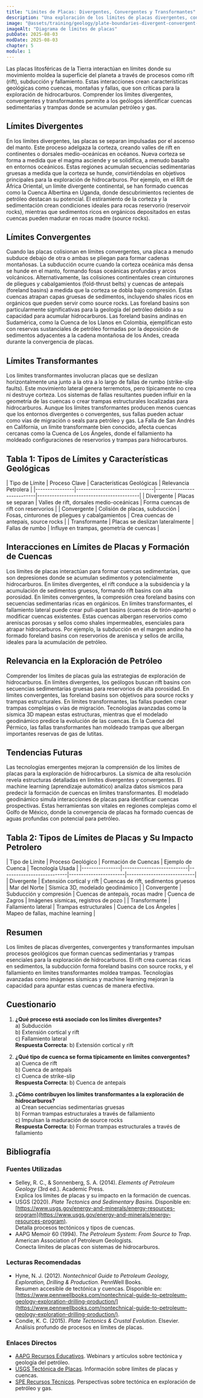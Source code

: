 ```yaml
---
title: "Límites de Placas: Divergentes, Convergentes y Transformantes"
description: "Una exploración de los límites de placas divergentes, convergentes y transformantes, detallando sus procesos geológicos y su importancia en la formación de cuencas sedimentarias críticas para la exploración de hidrocarburos."
image: "@assets/training/geology/plate-boundaries-divergent-convergent-transform/cover.jpg"
imageAlt: "Diagrama de límites de placas"
pubDate: 2025-08-03
modDate: 2025-08-03
chapter: 5
module: 1
---
```


Las placas litosféricas de la Tierra interactúan en límites donde su movimiento moldea la superficie del planeta a través de procesos como rift (rift), subducción y fallamiento. Estas interacciones crean características geológicas como cuencas, montañas y fallas, que son críticas para la exploración de hidrocarburos. Comprender los límites divergentes, convergentes y transformantes permite a los geólogos identificar cuencas sedimentarias y trampas donde se acumulan petróleo y gas.

## Límites Divergentes

En los límites divergentes, las placas se separan impulsadas por el ascenso del manto. Este proceso adelgaza la corteza, creando valles de rift en continentes o dorsales medio-oceánicas en océanos. Nueva corteza se forma a medida que el magma asciende y se solidifica, a menudo basalto en entornos oceánicos. Estas regiones acumulan secuencias sedimentarias gruesas a medida que la corteza se hunde, convirtiéndolas en objetivos principales para la exploración de hidrocarburos. Por ejemplo, en el Rift de África Oriental, un límite divergente continental, se han formado cuencas como la Cuenca Albertina en Uganda, donde descubrimientos recientes de petróleo destacan su potencial. El estiramiento de la corteza y la sedimentación crean condiciones ideales para rocas reservorio (reservoir rocks), mientras que sedimentos ricos en orgánicos depositados en estas cuencas pueden madurar en rocas madre (source rocks).

## Límites Convergentes

Cuando las placas colisionan en límites convergentes, una placa a menudo subduce debajo de otra o ambas se pliegan para formar cadenas montañosas. La subducción ocurre cuando la corteza oceánica más densa se hunde en el manto, formando fosas oceánicas profundas y arcos volcánicos. Alternativamente, las colisiones continentales crean cinturones de pliegues y cabalgamientos (fold-thrust belts) y cuencas de antepaís (foreland basins) a medida que la corteza se dobla bajo compresión. Estas cuencas atrapan capas gruesas de sedimentos, incluyendo shales ricos en orgánicos que pueden servir como source rocks. Las foreland basins son particularmente significativas para la geología del petróleo debido a su capacidad para acumular hidrocarburos. Las foreland basins andinas en Sudamérica, como la Cuenca de los Llanos en Colombia, ejemplifican esto con reservas sustanciales de petróleo formadas por la deposición de sedimentos adyacentes a la cadena montañosa de los Andes, creada durante la convergencia de placas.

## Límites Transformantes

Los límites transformantes involucran placas que se deslizan horizontalmente una junto a la otra a lo largo de fallas de rumbo (strike-slip faults). Este movimiento lateral genera terremotos, pero típicamente no crea ni destruye corteza. Los sistemas de fallas resultantes pueden influir en la geometría de las cuencas o crear trampas estructurales localizadas para hidrocarburos. Aunque los límites transformantes producen menos cuencas que los entornos divergentes o convergentes, sus fallas pueden actuar como vías de migración o seals para petróleo y gas. La Falla de San Andrés en California, un límite transformante bien conocido, afecta cuencas cercanas como la Cuenca de Los Ángeles, donde el fallamiento ha moldeado configuraciones de reservorios y trampas para hidrocarburos.

## Tabla 1: Tipos de Límites y Características Geológicas

<div class="table-wrapper">
| Tipo de Límite | Proceso Clave                  | Características Geológicas | Relevancia Petrolera                     |
|----------------|--------------------------------|----------------------------|------------------------------------------|
| Divergente     | Placas se separan                | Valles de rift, dorsales medio-oceánicas | Forma cuencas de rift con reservorios |
| Convergente    | Colisión de placas, subducción   | Fosas, cinturones de pliegues y cabalgamientos | Crea cuencas de antepaís, source rocks |
| Transformante  | Placas se deslizan lateralmente  | Fallas de rumbo               | Influye en trampas, geometría de cuencas |
</div>

## Interacciones en Límites de Placas y Formación de Cuencas

Los límites de placas interactúan para formar cuencas sedimentarias, que son depresiones donde se acumulan sedimentos y potencialmente hidrocarburos. En límites divergentes, el rift conduce a la subsidencia y la acumulación de sedimentos gruesos, formando rift basins con alta porosidad. En límites convergentes, la compresión crea foreland basins con secuencias sedimentarias ricas en orgánicos. En límites transformantes, el fallamiento lateral puede crear pull-apart basins (cuencas de tirón-aparte) o modificar cuencas existentes. Estas cuencas albergan reservorios como areniscas porosas y sellos como shales impermeables, esenciales para atrapar hidrocarburos. Por ejemplo, la subducción en el margen andino ha formado foreland basins con reservorios de arenisca y sellos de arcilla, ideales para la acumulación de petróleo.

## Relevancia en la Exploración de Petróleo

Comprender los límites de placas guía las estrategias de exploración de hidrocarburos. En límites divergentes, los geólogos buscan rift basins con secuencias sedimentarias gruesas para reservorios de alta porosidad. En límites convergentes, las foreland basins son objetivos para source rocks y trampas estructurales. En límites transformantes, las fallas pueden crear trampas complejas o vías de migración. Tecnologías avanzadas como la sísmica 3D mapean estas estructuras, mientras que el modelado geodinámico predice la evolución de las cuencas. En la Cuenca del Pérmico, las fallas transformantes han moldeado trampas que albergan importantes reservas de gas de lutitas.

## Tendencias Futuras

Las tecnologías emergentes mejoran la comprensión de los límites de placas para la exploración de hidrocarburos. La sísmica de alta resolución revela estructuras detalladas en límites divergentes y convergentes. El machine learning (aprendizaje automático) analiza datos sísmicos para predecir la formación de cuencas en límites transformantes. El modelado geodinámico simula interacciones de placas para identificar cuencas prospectivas. Estas herramientas son vitales en regiones complejas como el Golfo de México, donde la convergencia de placas ha formado cuencas de aguas profundas con potencial para petróleo.

## Tabla 2: Tipos de Límites de Placas y Su Impacto Petrolero

<div class="table-wrapper">
| Tipo de Límite | Proceso Geológico     | Formación de Cuencas   | Ejemplo de Cuenca  | Tecnología Usada       |
|----------------|---------------------------|---------------------------|-----------------------|----------------------------|
| Divergente        | Extensión cortical y rift | Cuencas de rift, sedimentos gruesos | Mar del Norte         | Sísmica 3D, modelado geodinámico |
| Convergente       | Subducción y compresión   | Cuencas de antepaís, rocas madre | Cuenca de Zagros      | Imágenes sísmicas, registros de pozo |
| Transformante     | Fallamiento lateral       | Trampas estructurales     | Cuenca de Los Ángeles | Mapeo de fallas, machine learning |
</div>

## Resumen

Los límites de placas divergentes, convergentes y transformantes impulsan procesos geológicos que forman cuencas sedimentarias y trampas esenciales para la exploración de hidrocarburos. El rift crea cuencas ricas en sedimentos, la subducción forma foreland basins con source rocks, y el fallamiento en límites transformantes moldea trampas. Tecnologías avanzadas como imágenes sísmicas y machine learning mejoran la capacidad para apuntar estas cuencas de manera efectiva.

## Cuestionario

1. **¿Qué proceso está asociado con los límites divergentes?**
  <br/>a) Subducción
  <br/>b) Extensión cortical y rift
  <br/>c) Fallamiento lateral
  <br/>**Respuesta Correcta**: b) Extensión cortical y rift

2. **¿Qué tipo de cuenca se forma típicamente en límites convergentes?**
  <br/>a) Cuenca de rift
  <br/>b) Cuenca de antepaís
  <br/>c) Cuenca de strike-slip
  <br/>**Respuesta Correcta**: b) Cuenca de antepaís

3. **¿Cómo contribuyen los límites transformantes a la exploración de hidrocarburos?**
  <br/>a) Crean secuencias sedimentarias gruesas
  <br/>b) Forman trampas estructurales a través de fallamiento
  <br/>c) Impulsan la maduración de source rocks
  <br/>**Respuesta Correcta**: b) Forman trampas estructurales a través de fallamiento

## Bibliografía

### Fuentes Utilizadas

- Selley, R. C., & Sonnenberg, S. A. (2014). *Elements of Petroleum Geology* (3rd ed.). Academic Press.  
  Explica los límites de placas y su impacto en la formación de cuencas.
- USGS (2020). *Plate Tectonics and Sedimentary Basins*. Disponible en: [https://www.usgs.gov/energy-and-minerals/energy-resources-program](https://www.usgs.gov/energy-and-minerals/energy-resources-program).  
  Detalla procesos tectónicos y tipos de cuencas.
- AAPG Memoir 60 (1994). *The Petroleum System: From Source to Trap*. American Association of Petroleum Geologists.  
  Conecta límites de placas con sistemas de hidrocarburos.

### Lecturas Recomendadas

- Hyne, N. J. (2012). *Nontechnical Guide to Petroleum Geology, Exploration, Drilling & Production*. PennWell Books.  
  Resumen accesible de tectónica y cuencas. Disponible en: [https://www.pennwellbooks.com/nontechnical-guide-to-petroleum-geology-exploration-drilling-production/](https://www.pennwellbooks.com/nontechnical-guide-to-petroleum-geology-exploration-drilling-production/).
- Condie, K. C. (2015). *Plate Tectonics & Crustal Evolution*. Elsevier.  
  Análisis profundo de procesos en límites de placas.

### Enlaces Directos

- [AAPG Recursos Educativos](https://www.aapg.org/learn). Webinars y artículos sobre tectónica y geología del petróleo.
- [USGS Tectónica de Placas](https://www.usgs.gov/science-explorer-results?es=plate+tectonics). Información sobre límites de placas y cuencas.
- [SPE Recursos Técnicos](https://www.spe.org/en/). Perspectivas sobre tectónica en exploración de petróleo y gas.
